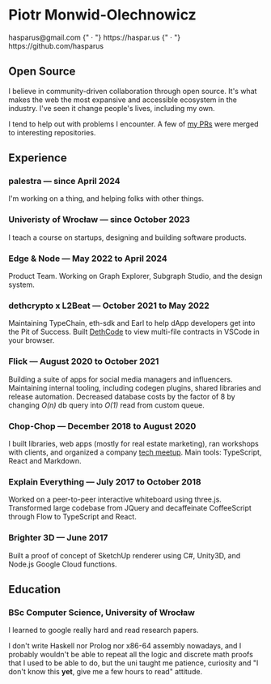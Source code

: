 

<BaseLayout title="hasparus | resume">
<main class="resume zaduma-prose py-4">

<h1 class="!mb-0 mt-6 font-semibold text-gray-600 dark:text-gray-300">
  Piotr Monwid-Olechnowicz
</h1>
<div class="text-gray-600 dark:text-gray-300">
  <Link href="mailto:hasparus@gmail.com">hasparus@gmail.com</Link>
  {" · "}
  <Link href="https://haspar.us">https://haspar.us</Link>
  {" · "}
  <Link href="https://github.com/hasparus">https://github.com/hasparus</Link>
</div>

## Open Source

I believe in community-driven collaboration through open source. It's what makes
the web the most expansive and accessible ecosystem in the industry. I've seen
it change people's lives, including my own.

I tend to help out with problems I encounter. A few of [my PRs](/contributions) were
merged to interesting repositories.

## Experience

### palestra — since April 2024

I'm working on a thing, and helping folks with other things.

### Univeristy of Wrocław — since October 2023

I teach a course on startups, designing and building software products.

### Edge & Node — May 2022 to April 2024

Product Team. Working on Graph Explorer, Subgraph Studio, and the design system.

### dethcrypto x L2Beat — October 2021 to May 2022

Maintaining TypeChain, eth-sdk and Earl to help dApp developers get into the Pit
of Success. Built [DethCode](https://github.com/dethcrypto/ethereum-code-viewer)
to view multi-file contracts in VSCode in your browser.

### Flick — August 2020 to October 2021

Building a suite of apps for social media managers and influencers. Maintaining
internal tooling, including codegen plugins, shared libraries and release
automation. Decreased database costs by the factor of 8 by changing _O(n)_ db
query into _O(1)_ read from custom queue.

### Chop-Chop — December 2018 to August 2020

I built libraries, web apps (mostly for real estate marketing), ran workshops
with clients, and organized a company [tech meetup][chop-chop academy]. Main
tools: TypeScript, React and Markdown.

[chop-chop academy]: https://www.meetup.com/pl-PL/Chop-Chop-Academy-Web-Apps

### Explain Everything — July 2017 to October 2018

Worked on a peer-to-peer interactive whiteboard using three.js. Transformed
large codebase from JQuery and decaffeinate CoffeeScript through Flow to
TypeScript and React.

### Brighter 3D — June 2017

Built a proof of concept of SketchUp renderer using C#, Unity3D, and Node.js
Google Cloud functions.

## Education

### BSc Computer Science, University of Wrocław

I learned to google really hard and read research papers.

I don't write Haskell nor Prolog nor x86-64 assembly nowadays, and I probably
wouldn't be able to repeat all the logic and discrete math proofs that I used to
be able to do, but the uni taught me patience, curiosity and "I don't know this
**yet**, give me a few hours to read" attitude.

</main>
</BaseLayout>

<style>{`
  .resume :is(h2, h3):before {
    content: none
  }
  .resume h2 {
    padding: 8px 0;
    border-bottom: 2px solid #e5e5e5;
    @media (prefers-color-scheme: dark) {
      border-color: #404040;
    }
  }
`}</style>
